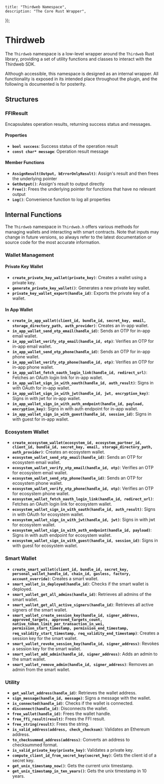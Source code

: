 
    title: "Thirdweb Namespace",
    description: "The Core Rust Wrapper",
});

# Thirdweb

The `Thirdweb` namespace is a low-level wrapper around the `Thirdweb` Rust library, providing a set of utility functions
and classes to interact with the Thirdweb SDK.

<Callout variant='info' title="Note">
	Although accessible, this namespace is designed as an internal wrapper. All functionality is exposed in its intended
	place throughout the plugin, and the following is documented is for posterity.
</Callout>

## Structures

### **FFIResult**
Encapsulates operation results, returning success status and messages.

#### Properties
- **`bool success`**: Success status of the operation result
- **`const char* message`**: Operation result message

#### Member Functions
- **`AssignResult(Output, bErrorOnlyResult)`**: Assign's result and then frees the underlying pointer
- **`GetOutput()`**: Assign's result to output directly
- **`Free()`**: Frees the underlying pointer for functions that have no relevant output
- **`Log()`**: Convenience function to log all properties

## Internal Functions

The `Thirdweb` namespace in `Thirdweb.h` offers various methods for managing wallets and interacting with smart
contracts. Note that inputs may change in future versions, so always refer to the latest documentation or source code
for the most accurate information.

### Wallet Management

#### Private Key Wallet
- **`create_private_key_wallet(private_key)`**: Creates a wallet using a private key.
- **`generate_private_key_wallet()`**: Generates a new private key wallet.
- **`private_key_wallet_export(handle_id)`**: Exports the private key of a wallet.

#### In App Wallet
- **`create_in_app_wallet(client_id, bundle_id, secret_key, email, storage_directory_path, auth_provider)`**: Creates
  an in-app wallet.
- **`in_app_wallet_send_otp_email(handle_id)`**: Sends an OTP for in-app email wallet.
- **`in_app_wallet_verify_otp_email(handle_id, otp)`**: Verifies an OTP for in-app email wallet.
- **`in_app_wallet_send_otp_phone(handle_id)`**: Sends an OTP for in-app phone wallet.
- **`in_app_wallet_verify_otp_phone(handle_id, otp)`**: Verifies an OTP for in-app phone wallet.
- **`in_app_wallet_fetch_oauth_login_link(handle_id, redirect_url)`**: Fetches an OAuth login link for in-app wallet.
- **`in_app_wallet_sign_in_with_oauth(handle_id, auth_result)`**: Signs in with OAuth for in-app wallet.
- **`in_app_wallet_sign_in_with_jwt(handle_id, jwt, encryption_key)`**: Signs in with jwt for in-app wallet.
- **`in_app_wallet_sign_in_with_auth_endpoint(handle_id, payload, encryption_key)`**: Signs in with auth endpoint for
in-app wallet.
- **`in_app_wallet_sign_in_with_guest(handle_id, session_id)`**: Signs in with guest for in-app wallet.

### Ecosystem Wallet
- **`create_ecosystem_wallet(ecosystem_id, ecosystem_partner_id, client_id, bundle_id, secret_key, email,
storage_directory_path, auth_provider)`**: Creates an ecosystem wallet.
- **`ecosystem_wallet_send_otp_email(handle_id)`**: Sends an OTP for ecosystem email wallet.
- **`ecosystem_wallet_verify_otp_email(handle_id, otp)`**: Verifies an OTP for ecosystem email wallet.
- **`ecosystem_wallet_send_otp_phone(handle_id)`**: Sends an OTP for ecosystem phone wallet.
- **`ecosystem_wallet_verify_otp_phone(handle_id, otp)`**: Verifies an OTP for ecosystem phone wallet.
- **`ecosystem_wallet_fetch_oauth_login_link(handle_id, redirect_url)`**: Fetches an OAuth login link for ecosystem
wallet.
- **`ecosystem_wallet_sign_in_with_oauth(handle_id, auth_result)`**: Signs in with OAuth for ecosystem wallet.
- **`ecosystem_wallet_sign_in_with_jwt(handle_id, jwt)`**: Signs in with jwt for ecosystem wallet.
- **`ecosystem_wallet_sign_in_with_auth_endpoint(handle_id, payload)`**: Signs in with auth endpoint for
ecosystem wallet.
- **`ecosystem_wallet_sign_in_with_guest(handle_id, session_id)`**: Signs in with guest for ecosystem wallet.

### Smart Wallet
- **`create_smart_wallet(client_id, bundle_id, secret_key, personal_wallet_handle_id, chain_id, gasless, factory,
  account_override)`**: Creates a smart wallet.
- **`smart_wallet_is_deployed(handle_id)`**: Checks if the smart wallet is deployed.
- **`smart_wallet_get_all_admins(handle_id)`**: Retrieves all admins of the smart wallet.
- **`smart_wallet_get_all_active_signers(handle_id)`**: Retrieves all active signers of the smart wallet.
- **`smart_wallet_create_session_key(handle_id, signer_address, approved_targets, approved_targets_count,
  native_token_limit_per_transaction_in_wei, permission_start_timestamp, permission_end_timestamp,
  req_validity_start_timestamp, req_validity_end_timestamp)`**: Creates a session key for the smart wallet.
- **`smart_wallet_revoke_session_key(handle_id, signer_address)`**: Revokes a session key for the smart wallet.
- **`smart_wallet_add_admin(handle_id, signer_address)`**: Adds an admin to the smart wallet.
- **`smart_wallet_remove_admin(handle_id, signer_address)`**: Removes an admin from the smart wallet.

### Utility
- **`get_wallet_address(handle_id)`**: Retrieves the wallet address.
- **`sign_message(handle_id, message)`**: Signs a message with the wallet.
- **`is_connected(handle_id)`**: Checks if the wallet is connected.
- **`disconnect(handle_id)`**: Disconnects the wallet.
- **`free_wallet(handle_id)`**: Frees the wallet handle.
- **`free_ffi_result(result)`**: Frees the FFI result.
- **`free_string(result)`**: Frees the string.
- **`is_valid_address(address, check_checksum)`**: Validates an Ethereum address.
- **`to_checksummed_address(address)`**: Converts an address to checksummed format.
- **`is_valid_private_key(private_key)`**: Validates a private key.
- **`compute_client_id_from_secret_key(secret_key)`**: Gets the client id of a secret key.
- **`get_unix_timestamp_now()`**: Gets the current unix timestamp.
- **`get_unix_timestamp_in_ten_years()`**: Gets the unix timestamp in 10 years.
